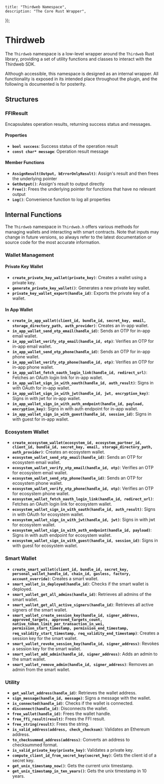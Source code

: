 
    title: "Thirdweb Namespace",
    description: "The Core Rust Wrapper",
});

# Thirdweb

The `Thirdweb` namespace is a low-level wrapper around the `Thirdweb` Rust library, providing a set of utility functions
and classes to interact with the Thirdweb SDK.

<Callout variant='info' title="Note">
	Although accessible, this namespace is designed as an internal wrapper. All functionality is exposed in its intended
	place throughout the plugin, and the following is documented is for posterity.
</Callout>

## Structures

### **FFIResult**
Encapsulates operation results, returning success status and messages.

#### Properties
- **`bool success`**: Success status of the operation result
- **`const char* message`**: Operation result message

#### Member Functions
- **`AssignResult(Output, bErrorOnlyResult)`**: Assign's result and then frees the underlying pointer
- **`GetOutput()`**: Assign's result to output directly
- **`Free()`**: Frees the underlying pointer for functions that have no relevant output
- **`Log()`**: Convenience function to log all properties

## Internal Functions

The `Thirdweb` namespace in `Thirdweb.h` offers various methods for managing wallets and interacting with smart
contracts. Note that inputs may change in future versions, so always refer to the latest documentation or source code
for the most accurate information.

### Wallet Management

#### Private Key Wallet
- **`create_private_key_wallet(private_key)`**: Creates a wallet using a private key.
- **`generate_private_key_wallet()`**: Generates a new private key wallet.
- **`private_key_wallet_export(handle_id)`**: Exports the private key of a wallet.

#### In App Wallet
- **`create_in_app_wallet(client_id, bundle_id, secret_key, email, storage_directory_path, auth_provider)`**: Creates
  an in-app wallet.
- **`in_app_wallet_send_otp_email(handle_id)`**: Sends an OTP for in-app email wallet.
- **`in_app_wallet_verify_otp_email(handle_id, otp)`**: Verifies an OTP for in-app email wallet.
- **`in_app_wallet_send_otp_phone(handle_id)`**: Sends an OTP for in-app phone wallet.
- **`in_app_wallet_verify_otp_phone(handle_id, otp)`**: Verifies an OTP for in-app phone wallet.
- **`in_app_wallet_fetch_oauth_login_link(handle_id, redirect_url)`**: Fetches an OAuth login link for in-app wallet.
- **`in_app_wallet_sign_in_with_oauth(handle_id, auth_result)`**: Signs in with OAuth for in-app wallet.
- **`in_app_wallet_sign_in_with_jwt(handle_id, jwt, encryption_key)`**: Signs in with jwt for in-app wallet.
- **`in_app_wallet_sign_in_with_auth_endpoint(handle_id, payload, encryption_key)`**: Signs in with auth endpoint for
in-app wallet.
- **`in_app_wallet_sign_in_with_guest(handle_id, session_id)`**: Signs in with guest for in-app wallet.

### Ecosystem Wallet
- **`create_ecosystem_wallet(ecosystem_id, ecosystem_partner_id, client_id, bundle_id, secret_key, email,
storage_directory_path, auth_provider)`**: Creates an ecosystem wallet.
- **`ecosystem_wallet_send_otp_email(handle_id)`**: Sends an OTP for ecosystem email wallet.
- **`ecosystem_wallet_verify_otp_email(handle_id, otp)`**: Verifies an OTP for ecosystem email wallet.
- **`ecosystem_wallet_send_otp_phone(handle_id)`**: Sends an OTP for ecosystem phone wallet.
- **`ecosystem_wallet_verify_otp_phone(handle_id, otp)`**: Verifies an OTP for ecosystem phone wallet.
- **`ecosystem_wallet_fetch_oauth_login_link(handle_id, redirect_url)`**: Fetches an OAuth login link for ecosystem
wallet.
- **`ecosystem_wallet_sign_in_with_oauth(handle_id, auth_result)`**: Signs in with OAuth for ecosystem wallet.
- **`ecosystem_wallet_sign_in_with_jwt(handle_id, jwt)`**: Signs in with jwt for ecosystem wallet.
- **`ecosystem_wallet_sign_in_with_auth_endpoint(handle_id, payload)`**: Signs in with auth endpoint for
ecosystem wallet.
- **`ecosystem_wallet_sign_in_with_guest(handle_id, session_id)`**: Signs in with guest for ecosystem wallet.

### Smart Wallet
- **`create_smart_wallet(client_id, bundle_id, secret_key, personal_wallet_handle_id, chain_id, gasless, factory,
  account_override)`**: Creates a smart wallet.
- **`smart_wallet_is_deployed(handle_id)`**: Checks if the smart wallet is deployed.
- **`smart_wallet_get_all_admins(handle_id)`**: Retrieves all admins of the smart wallet.
- **`smart_wallet_get_all_active_signers(handle_id)`**: Retrieves all active signers of the smart wallet.
- **`smart_wallet_create_session_key(handle_id, signer_address, approved_targets, approved_targets_count,
  native_token_limit_per_transaction_in_wei, permission_start_timestamp, permission_end_timestamp,
  req_validity_start_timestamp, req_validity_end_timestamp)`**: Creates a session key for the smart wallet.
- **`smart_wallet_revoke_session_key(handle_id, signer_address)`**: Revokes a session key for the smart wallet.
- **`smart_wallet_add_admin(handle_id, signer_address)`**: Adds an admin to the smart wallet.
- **`smart_wallet_remove_admin(handle_id, signer_address)`**: Removes an admin from the smart wallet.

### Utility
- **`get_wallet_address(handle_id)`**: Retrieves the wallet address.
- **`sign_message(handle_id, message)`**: Signs a message with the wallet.
- **`is_connected(handle_id)`**: Checks if the wallet is connected.
- **`disconnect(handle_id)`**: Disconnects the wallet.
- **`free_wallet(handle_id)`**: Frees the wallet handle.
- **`free_ffi_result(result)`**: Frees the FFI result.
- **`free_string(result)`**: Frees the string.
- **`is_valid_address(address, check_checksum)`**: Validates an Ethereum address.
- **`to_checksummed_address(address)`**: Converts an address to checksummed format.
- **`is_valid_private_key(private_key)`**: Validates a private key.
- **`compute_client_id_from_secret_key(secret_key)`**: Gets the client id of a secret key.
- **`get_unix_timestamp_now()`**: Gets the current unix timestamp.
- **`get_unix_timestamp_in_ten_years()`**: Gets the unix timestamp in 10 years.
